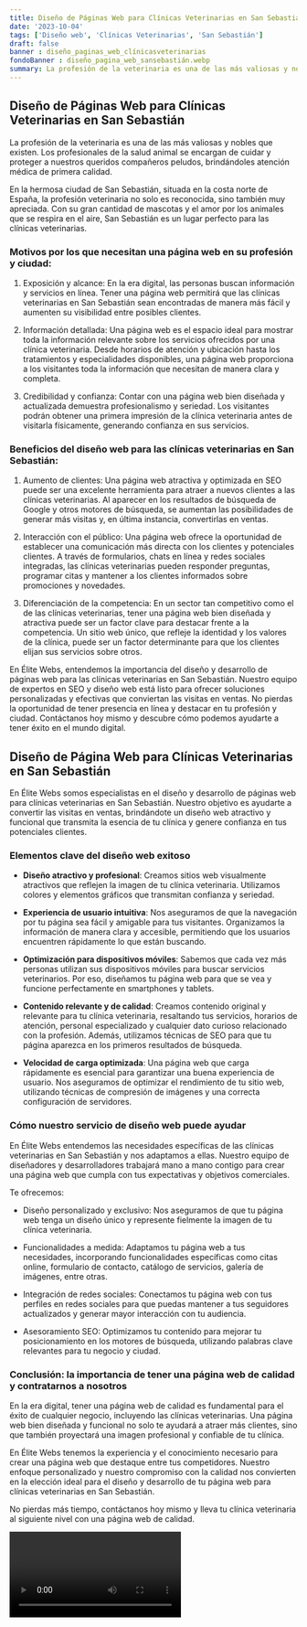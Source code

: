 ```yaml
---
title: Diseño de Páginas Web para Clínicas Veterinarias en San Sebastián
date: '2023-10-04'
tags: ['Diseño web', 'Clínicas Veterinarias', 'San Sebastián']
draft: false
banner : diseño_paginas_web_clínicasveterinarias
fondoBanner : diseño_pagina_web_sansebastián.webp
summary: La profesión de la veterinaria es una de las más valiosas y nobles que existen. Los profesionales de la salud animal se encargan de cuidar y proteger a nuestros queridos compañeros peludos, brindándoles atención médica de primera calidad. 
---
```


## Diseño de Páginas Web para Clínicas Veterinarias en San Sebastián

La profesión de la veterinaria es una de las más valiosas y nobles que existen. Los profesionales de la salud animal se encargan de cuidar y proteger a nuestros queridos compañeros peludos, brindándoles atención médica de primera calidad. 

En la hermosa ciudad de San Sebastián, situada en la costa norte de España, la profesión veterinaria no solo es reconocida, sino también muy apreciada. Con su gran cantidad de mascotas y el amor por los animales que se respira en el aire, San Sebastián es un lugar perfecto para las clínicas veterinarias.

### Motivos por los que necesitan una página web en su profesión y ciudad:

1. Exposición y alcance: En la era digital, las personas buscan información y servicios en línea. Tener una página web permitirá que las clínicas veterinarias en San Sebastián sean encontradas de manera más fácil y aumenten su visibilidad entre posibles clientes.

2. Información detallada: Una página web es el espacio ideal para mostrar toda la información relevante sobre los servicios ofrecidos por una clínica veterinaria. Desde horarios de atención y ubicación hasta los tratamientos y especialidades disponibles, una página web proporciona a los visitantes toda la información que necesitan de manera clara y completa.

3. Credibilidad y confianza: Contar con una página web bien diseñada y actualizada demuestra profesionalismo y seriedad. Los visitantes podrán obtener una primera impresión de la clínica veterinaria antes de visitarla físicamente, generando confianza en sus servicios.

### Beneficios del diseño web para las clínicas veterinarias en San Sebastián:

1. Aumento de clientes: Una página web atractiva y optimizada en SEO puede ser una excelente herramienta para atraer a nuevos clientes a las clínicas veterinarias. Al aparecer en los resultados de búsqueda de Google y otros motores de búsqueda, se aumentan las posibilidades de generar más visitas y, en última instancia, convertirlas en ventas.

2. Interacción con el público: Una página web ofrece la oportunidad de establecer una comunicación más directa con los clientes y potenciales clientes. A través de formularios, chats en línea y redes sociales integradas, las clínicas veterinarias pueden responder preguntas, programar citas y mantener a los clientes informados sobre promociones y novedades.

3. Diferenciación de la competencia: En un sector tan competitivo como el de las clínicas veterinarias, tener una página web bien diseñada y atractiva puede ser un factor clave para destacar frente a la competencia. Un sitio web único, que refleje la identidad y los valores de la clínica, puede ser un factor determinante para que los clientes elijan sus servicios sobre otros.

En Élite Webs, entendemos la importancia del diseño y desarrollo de páginas web para las clínicas veterinarias en San Sebastián. Nuestro equipo de expertos en SEO y diseño web está listo para ofrecer soluciones personalizadas y efectivas que conviertan las visitas en ventas. No pierdas la oportunidad de tener presencia en línea y destacar en tu profesión y ciudad. Contáctanos hoy mismo y descubre cómo podemos ayudarte a tener éxito en el mundo digital.

<GifSeo />

<Cta />

## Diseño de Página Web para Clínicas Veterinarias en San Sebastián

En Élite Webs somos especialistas en el diseño y desarrollo de páginas web para clínicas veterinarias en San Sebastián. Nuestro objetivo es ayudarte a convertir las visitas en ventas, brindándote un diseño web atractivo y funcional que transmita la esencia de tu clínica y genere confianza en tus potenciales clientes.

### Elementos clave del diseño web exitoso

- **Diseño atractivo y profesional**: Creamos sitios web visualmente atractivos que reflejen la imagen de tu clínica veterinaria. Utilizamos colores y elementos gráficos que transmitan confianza y seriedad.

- **Experiencia de usuario intuitiva**: Nos aseguramos de que la navegación por tu página sea fácil y amigable para tus visitantes. Organizamos la información de manera clara y accesible, permitiendo que los usuarios encuentren rápidamente lo que están buscando.

- **Optimización para dispositivos móviles**: Sabemos que cada vez más personas utilizan sus dispositivos móviles para buscar servicios veterinarios. Por eso, diseñamos tu página web para que se vea y funcione perfectamente en smartphones y tablets.

- **Contenido relevante y de calidad**: Creamos contenido original y relevante para tu clínica veterinaria, resaltando tus servicios, horarios de atención, personal especializado y cualquier dato curioso relacionado con la profesión. Además, utilizamos técnicas de SEO para que tu página aparezca en los primeros resultados de búsqueda.

- **Velocidad de carga optimizada**: Una página web que carga rápidamente es esencial para garantizar una buena experiencia de usuario. Nos aseguramos de optimizar el rendimiento de tu sitio web, utilizando técnicas de compresión de imágenes y una correcta configuración de servidores.

### Cómo nuestro servicio de diseño web puede ayudar

En Élite Webs entendemos las necesidades específicas de las clínicas veterinarias en San Sebastián y nos adaptamos a ellas. Nuestro equipo de diseñadores y desarrolladores trabajará mano a mano contigo para crear una página web que cumpla con tus expectativas y objetivos comerciales.

Te ofrecemos:

- Diseño personalizado y exclusivo: Nos aseguramos de que tu página web tenga un diseño único y represente fielmente la imagen de tu clínica veterinaria.

- Funcionalidades a medida: Adaptamos tu página web a tus necesidades, incorporando funcionalidades específicas como citas online, formulario de contacto, catálogo de servicios, galería de imágenes, entre otras.

- Integración de redes sociales: Conectamos tu página web con tus perfiles en redes sociales para que puedas mantener a tus seguidores actualizados y generar mayor interacción con tu audiencia.

- Asesoramiento SEO: Optimizamos tu contenido para mejorar tu posicionamiento en los motores de búsqueda, utilizando palabras clave relevantes para tu negocio y ciudad.

### Conclusión: la importancia de tener una página web de calidad y contratarnos a nosotros

En la era digital, tener una página web de calidad es fundamental para el éxito de cualquier negocio, incluyendo las clínicas veterinarias. Una página web bien diseñada y funcional no solo te ayudará a atraer más clientes, sino que también proyectará una imagen profesional y confiable de tu clínica.

En Élite Webs tenemos la experiencia y el conocimiento necesario para crear una página web que destaque entre tus competidores. Nuestro enfoque personalizado y nuestro compromiso con la calidad nos convierten en la elección ideal para el diseño y desarrollo de tu página web para clínicas veterinarias en San Sebastián.

No pierdas más tiempo, contáctanos hoy mismo y lleva tu clínica veterinaria al siguiente nivel con una página web de calidad.

<Video />

<CtaBot job='Clínicas Veterinarias' city='San Sebastián'/>

<Gmaps query='San Sebastián+españa+maps' />